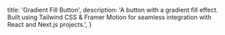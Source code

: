   title: 'Gradient Fill Button',
  description: 'A button with a gradient fill effect. Built using Tailwind CSS & Framer Motion for seamless integration with React and Next.js projects.',
}

<BackButton href="/components/button" />
<ComponentPreview path="components/button/GradientFillButton" />



